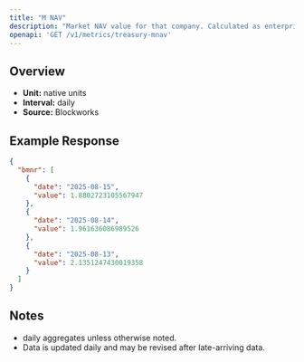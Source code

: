```yaml
---
title: "M NAV"
description: "Market NAV value for that company. Calculated as enterprise value / NAV"
openapi: 'GET /v1/metrics/treasury-mnav'
---
```


## Overview

- **Unit:** native units
- **Interval:** daily
- **Source:** Blockworks

## Example Response

```json
{
  "bmnr": [
    {
      "date": "2025-08-15",
      "value": 1.8802723105567947
    },
    {
      "date": "2025-08-14",
      "value": 1.961636086989526
    },
    {
      "date": "2025-08-13",
      "value": 2.1351247430019358
    }
  ]
}
```

## Notes
- daily aggregates unless otherwise noted.
- Data is updated daily and may be revised after late-arriving data.
